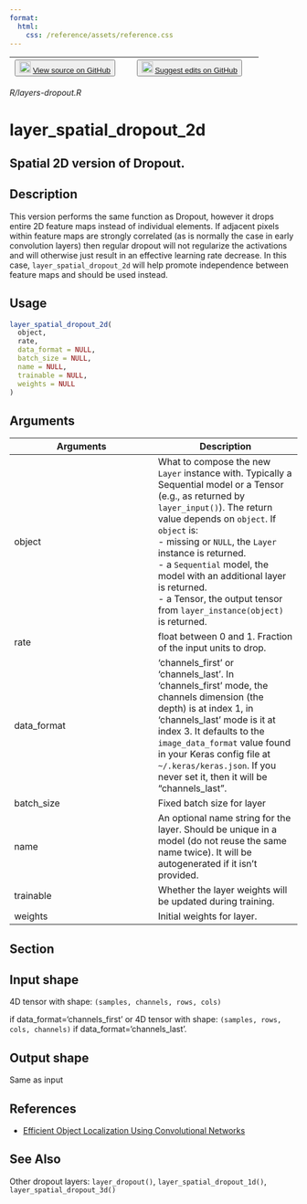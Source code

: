 ```yaml
---
format:
  html:
    css: /reference/assets/reference.css
---
```


| <button class="button"> ![](/reference/assets/GitHub-Mark-32px.png){width="20"} [View source on GitHub](https://github.com/rstudio/keras//blob/main/R/layers-dropout.R) </button> | <button class="button"> ![](/reference/assets/GitHub-Mark-32px.png){width="20"} [Suggest edits on GitHub](https://github.com/rstudio/keras//edit/main/R/layers-dropout.R) </button> |
|:------------------------------:|:--------------------------------------:|

*R/layers-dropout.R*

# layer_spatial_dropout_2d

## Spatial 2D version of Dropout.

## Description
This version performs the same function as Dropout, however it drops entire 2D feature maps instead of individual elements. If adjacent pixels within feature maps are strongly correlated (as is normally the case in early convolution layers) then regular dropout will not regularize the activations and will otherwise just result in an effective learning rate decrease. In this case, `layer_spatial_dropout_2d` will help promote independence between feature maps and should be used instead. 


## Usage
```r
layer_spatial_dropout_2d( 
  object, 
  rate, 
  data_format = NULL, 
  batch_size = NULL, 
  name = NULL, 
  trainable = NULL, 
  weights = NULL 
) 
```

## Arguments
|Arguments|Description|
|---|---|
| object | What to compose the new `Layer` instance with. Typically a Sequential model or a Tensor (e.g., as returned by `layer_input()`). The return value depends on `object`. If `object` is: <br>- missing or `NULL`, the `Layer` instance is returned. <br>- a `Sequential` model, the model with an additional layer is returned. <br>- a Tensor, the output tensor from `layer_instance(object)` is returned.  |
| rate | float between 0 and 1. Fraction of the input units to drop. |
| data_format | 'channels_first' or 'channels_last'. In 'channels_first' mode, the channels dimension (the depth) is at index 1, in 'channels_last' mode is it at index 3. It defaults to the `image_data_format` value found in your Keras config file at `~/.keras/keras.json`. If you never set it, then it will be "channels_last". |
| batch_size | Fixed batch size for layer |
| name | An optional name string for the layer. Should be unique in a model (do not reuse the same name twice). It will be autogenerated if it isn't provided. |
| trainable | Whether the layer weights will be updated during training. |
| weights | Initial weights for layer. |


## Section

## Input shape

 4D tensor with shape: `(samples, channels, rows, cols)`

if data_format='channels_first' or 4D tensor with shape: `(samples, rows, cols, channels)` if data_format='channels_last'. 

## Output shape

 Same as input 

## References

 - [Efficient Object Localization Using Convolutional Networks](https://arxiv.org/abs/1411.4280)




## See Also
Other dropout layers:  `layer_dropout()`, `layer_spatial_dropout_1d()`, `layer_spatial_dropout_3d()`

